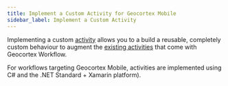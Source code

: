 ```yaml
---
title: Implement a Custom Activity for Geocortex Mobile
sidebar_label: Implement a Custom Activity
---
```


Implementing a custom [activity](concepts-workflow-activities-form-elements.mdx#activities) allows you to a build a reusable, completely custom behaviour to augment the [existing activities](https://docs.geocortex.com/workflow/latest/help/Default.htm#wf5/help/activity-reference.htm%3FTocPath%3DActivities%7CActivity%2520Reference%7C_____0) that come with Geocortex Workflow.

For workflows targeting Geocortex Mobile, activities are implemented using C# and the .NET Standard + Xamarin platform).

<MobilePrereqs />
